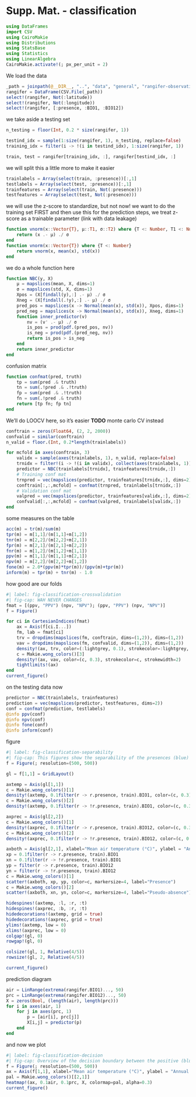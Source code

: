# Supp. Mat. - classification

```julia
using DataFrames
import CSV
using CairoMakie
using Distributions
using StatsBase
using Statistics
using LinearAlgebra
CairoMakie.activate!(; px_per_unit = 2)
```

We load the data

```julia
_path = joinpath(@__DIR__, "..", "data", "general", "rangifer-observations.csv")
rangifer = DataFrame(CSV.File(_path))
select!(rangifer, Not(:latitude))
select!(rangifer, Not(:longitude))
select!(rangifer, [:presence, :BIO1, :BIO12])
```

we take aside a testing set

```julia
n_testing = floor(Int, 0.2 * size(rangifer, 1))

testind_idx = sample(1:size(rangifer, 1), n_testing, replace=false)
training_idx = filter(i -> !(i in testind_idx), 1:size(rangifer, 1))

train, test = rangifer[training_idx, :], rangifer[testind_idx, :]
```

we will split this a little more to make it easier

```julia
trainlabels = Array(select(train, :presence))[:,1]
testlabels = Array(select(test, :presence))[:,1]
trainfeatures = Array(select(train, Not(:presence)))
testfeatures = Array(select(test, Not(:presence)))
```

we will use the z-score to standardize, but not now! we want to do the training set FIRST and then use this for the prediction steps, we treat z-score as a trainable parameter (link with data leakage)

```julia
function vnorm(x::Vector{T}, μ::T1, σ::T2) where {T <: Number, T1 <: Number, T2 <: Number}
    return (x .- μ) ./ σ
end
function vnorm(x::Vector{T}) where {T <: Number}
    return vnorm(x, mean(x), std(x))
end
```

we do a whole function here

```julia
function NBC(y, X)
    μ = mapslices(mean, X, dims=1)
    σ = mapslices(std, X, dims=1)
    Xpos = (X[findall(y),:] .- μ) ./ σ
    Xneg = (X[findall(.!y),:] .- μ) ./ σ
    pred_pos = mapslices(x -> Normal(mean(x), std(x)), Xpos, dims=1)
    pred_neg = mapslices(x -> Normal(mean(x), std(x)), Xneg, dims=1)
    function inner_predictor(v)
        nv = (v' .- μ) ./ σ
        is_pos = prod(pdf.(pred_pos, nv))
        is_neg = prod(pdf.(pred_neg, nv))
        return is_pos > is_neg
    end
    return inner_predictor
end
```

confusion matrix

```julia
function confmat(pred, truth)
    tp = sum(pred .& truth)
    tn = sum(.!pred .& .!truth)
    fp = sum(pred .& .!truth)
    fn = sum(.!pred .& truth)
    return [tp fn; fp tn]
end
```

We'll do LOOCV here, so it's easier **TODO** monte carlo CV instead

```julia
conftrain = zeros(Float64, (2, 2, 2000))
confvalid = similar(conftrain)
n_valid = floor.(Int, 0.2*length(trainlabels))

for mcfold in axes(conftrain, 3)
    validx = sample(axes(trainlabels, 1), n_valid, replace=false)
    trnidx = filter!(i -> !(i in validx), collect(axes(trainlabels, 1)))
    predictor = NBC(trainlabels[trnidx], trainfeatures[trnidx,:])
    # Training conf mat
    trnpred = vec(mapslices(predictor, trainfeatures[trnidx,:], dims=2))
    conftrain[:,:,mcfold] = confmat(trnpred, trainlabels[trnidx,:])
    # Validation conf mat
    valpred = vec(mapslices(predictor, trainfeatures[validx,:], dims=2))
    confvalid[:,:,mcfold] = confmat(valpred, trainlabels[validx,:])
end
```

some measures on the table

```julia
acc(m) = tr(m)/sum(m)
tpr(m) = m[1,1]/(m[1,1]+m[1,2])
tnr(m) = m[2,2]/(m[2,2]+m[2,1])
fpr(m) = m[2,1]/(m[2,1]+m[2,2])
fnr(m) = m[1,2]/(m[1,2]+m[1,1])
ppv(m) = m[1,1]/(m[1,1]+m[2,1])
npv(m) = m[2,2]/(m[2,2]+m[1,2])
fone(m) = 2.0*(ppv(m)*tpr(m))/(ppv(m)+tpr(m))
inform(m) = tpr(m) + tnr(m) - 1.0
```

how good are our folds

```julia
#| label: fig-classification-crossvalidation
#| fig-cap: WAH NEVER CHANGES
fmat = [(ppv, "PPV") (npv, "NPV"); (ppv, "PPV") (npv, "NPV")]
f = Figure()

for ci in CartesianIndices(fmat)
    ax = Axis(f[ci.I...])
    fm, lab = fmat[ci]
    trv = dropdims(mapslices(fm, conftrain, dims=(1,2)), dims=(1,2))
    vav = dropdims(mapslices(fm, confvalid, dims=(1,2)), dims=(1,2))
    density!(ax, trv, color=(:lightgrey, 0.1), strokecolor=:lightgrey, strokewidth=2)
    c = Makie.wong_colors()[3]
    density!(ax, vav, color=(c, 0.3), strokecolor=c, strokewidth=2)
    tightlimits!(ax)
end
current_figure()
```

on the testing data now

```julia
predictor = NBC(trainlabels, trainfeatures)
prediction = vec(mapslices(predictor, testfeatures, dims=2))
conf = confmat(prediction, testlabels)
@info ppv(conf)
@info npv(conf)
@info fone(conf)
@info inform(conf)
```

figure

```julia
#| label: fig-classification-separability
#| fig-cap: This figures show the separability of the presences (blue) and pseudo-absences (orange) on the temperature, but not on the precipitation, dimensions.
f = Figure(; resolution=(500, 500))

gl = f[1,1] = GridLayout()

axtemp = Axis(gl[1,1])
c = Makie.wong_colors()[1]
density!(axtemp, 0.1filter(r -> r.presence, train).BIO1, color=(c, 0.3), strokecolor=c, strokewidth=1, normalization=:pdf)
c = Makie.wong_colors()[2]
density!(axtemp, 0.1filter(r -> !r.presence, train).BIO1, color=(c, 0.3), strokecolor=c, strokewidth=1, normalization=:pdf)

axprec = Axis(gl[2,2])
c = Makie.wong_colors()[1]
density!(axprec, 0.1filter(r -> r.presence, train).BIO12, color=(c, 0.3), strokecolor=c, strokewidth=1, normalization=:pdf, direction=:y)
c = Makie.wong_colors()[2]
density!(axprec, 0.1filter(r -> !r.presence, train).BIO12, color=(c, 0.3), strokecolor=c, strokewidth=1, normalization=:pdf, direction=:y)

axboth = Axis(gl[2,1], xlabel="Mean air temperature (°C)", ylabel = "Annual precipitation (kg m⁻²)")
xp = 0.1filter(r -> r.presence, train).BIO1
xn = 0.1filter(r -> !r.presence, train).BIO1
yp = filter(r -> r.presence, train).BIO12
yn = filter(r -> !r.presence, train).BIO12
c = Makie.wong_colors()[1]
scatter!(axboth, xp, yp, color=c, markersize=4, label="Presence")
c = Makie.wong_colors()[2]
scatter!(axboth, xn, yn, color=c, markersize=4, label="Pseudo-absence")

hidespines!(axtemp, :l, :r, :t)
hidespines!(axprec, :b, :r, :t)
hidedecorations!(axtemp, grid = true)
hidedecorations!(axprec, grid = true)
ylims!(axtemp, low = 0)
xlims!(axprec, low = 0)
colgap!(gl, 0)
rowgap!(gl, 0)

colsize!(gl, 1, Relative(4/5))
rowsize!(gl, 2, Relative(4/5))

current_figure()
```

prediction diagram

```julia
air = LinRange(extrema(rangifer.BIO1)..., 50)
prc = LinRange(extrema(rangifer.BIO12)..., 50)
X = zeros(Bool, (length(air), length(prc)))
for i in axes(air, 1)
    for j in axes(prc, 1)
        p = [air[i], prc[j]]
        X[i,j] = predictor(p)
    end
end
```

and now we plot

```julia
#| label: fig-classification-decision
#| fig-cap: Overview of the decision boundary between the positive (blue) and negative (classes) using the NBC with two variables. Note that, as expected with a Gaussian distribution, the limit between the two classes looks circular. The assumption of statistical independance between the features means that we would not see, for example, an ellipse.
f = Figure(; resolution=(500, 500))
ax = Axis(f[1,1], xlabel="Mean air temperature (°C)", ylabel = "Annual precipitation (kg m⁻²)")
pal = Makie.wong_colors()[[2,1]]
heatmap!(ax, 0.1air, 0.1prc, X, colormap=pal, alpha=0.3)
current_figure()
```